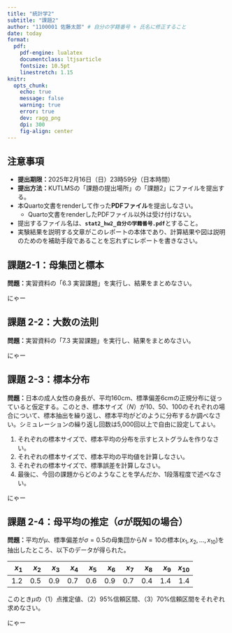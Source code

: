 ```yaml
---
title: "統計学2"
subtitle: "課題2"
author: "1100001 佐藤太郎" # 自分の学籍番号 + 氏名に修正すること
date: today
format:
  pdf:
    pdf-engine: lualatex
    documentclass: ltjsarticle
    fontsize: 10.5pt
    linestretch: 1.15
knitr: 
  opts_chunk: 
    echo: true
    message: false
    warning: true
    error: true
    dev: ragg_png
    dpi: 300
    fig-align: center
---
```


## 注意事項

- **提出期限：**2025年2月16日（日）23時59分（日本時間）
- **提出方法：**KUTLMSの「課題の提出場所」の「課題2」にファイルを提出する。
- 本Quarto文書をrenderして作った**PDFファイル**を提出しなさい。
  - Quarto文書をrenderしたPDFファイル以外は受け付けない。
- 提出するファイル名は、**`stat2_hw2_自分の学籍番号.pdf`**とすること。
- 実験結果を説明する文章がこのレポートの本体であり、計算結果や図は説明のためのを補助手段であることを忘れずにレポートを書きなさい。

\clearpage

## 課題2-1：母集団と標本

**問題：**実習資料の「6.3 実習課題」を実行し、結果をまとめなさい。

<!-- この行の下から課題2-1のコードおよび文章を入れる。 -->

にゃー

<!-- この行の上まで課題2-1のコードおよび文章を入れる。 -->

\clearpage

## 課題 2-2：大数の法則

**問題：**実習資料の「7.3 実習課題」を実行し、結果をまとめなさい。

<!-- この行の下から課題2-2のコードおよび文章を入れる。 -->

にゃー

<!-- この行の上まで課題2-2のコードおよび文章を入れる。 -->

\clearpage

## 課題 2-3：標本分布

**問題：**日本の成人女性の身長が、平均160cm、標準偏差6cmの正規分布に従っていると仮定する。このとき、標本サイズ（$N$）が10、50、100のそれぞれの場合について、標本抽出を繰り返し、標本平均がどのように分布するか調べなさい。シミュレーションの繰り返し回数は5,000回以上で自由に設定してよい。

1. それぞれの標本サイズで、標本平均の分布を示すヒストグラムを作りなさい。
1. それぞれの標本サイズで、標本平均の平均値を計算しなさい。
1. それぞれの標本サイズで、標準誤差を計算しなさい。
1. 最後に、今回の課題からどのようなことを学んだか、1段落程度で述べなさい。

<!-- この行の下から課題2-3のコードおよび文章を入れる。 -->

にゃー

<!-- この行の上まで課題2-3のコードおよび文章を入れる。 -->

\clearpage

## 課題 2-4：母平均の推定（$\sigma$が既知の場合）

**問題：**平均が$\mu$、標準偏差が$\sigma = 0.5$の母集団から$N=10$の標本$(x_1, x_2, \dots, x_{10})$を抽出したところ、以下のデータが得られた。

|$x_1$ |  $x_2$ |  $x_3$ | $x_4$ | $x_5$ | $x_6$ | $x_7$ | $x_8$ | $x_9$ | $x_{10}$ |
| --: | --: |  --: |  --: |  --: |  --: |  --: |  --: |  --: |  --: |  
| 1.2 | 0.5 | 0.9 | 0.7 | 0.6 | 0.9 | 0.7 | 0.4 | 1.4 | 1.4 | 

このとき$\mu$の（1）点推定値、（2）95%信頼区間、（3）70%信頼区間をそれぞれ求めなさい。

<!-- この行の下から課題2-4のコードおよび文章を入れる。 -->

にゃー

<!-- この行の上まで課題2-4のコードおよび文章を入れる。 -->